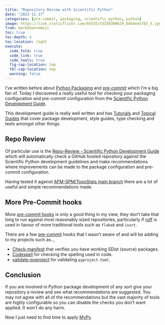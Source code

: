 ```yaml
---
title: "Repository Review with Scientific Python"
date: "2023-11-17"
categories: [pre-commit, packaging, scientific python, python]
image: https://live.staticflickr.com/65535/53258300629_64b0ee5703_k.jpg
from: markdown+emoji
toc: true
toc-depth: 4
toc-location: right
execute:
  code_fold: true
  code_link: true
  code_tools: true
  fig-cap-location: top
  tbl-cap-location: top
  warning: false
---
```


I've written before about [Python Packaging](https://ns-rse.github.io/#category=packaging) and
[pre-commit](https://ns-rse.github.io/#category=pre-commit) which I'm a big fan of. Today I discovered a really useful
tool for checking your packaging configuration and pre-commit configuration from the [Scientific Python
Development Guide](https://learn.scientific-python.org/development/).

This development guide is really well written and has
[Tutorials](https://learn.scientific-python.org/development/tutorials/) and [Topical
Guides](https://learn.scientific-python.org/development/guides/) that cover package development, style guides, type
checking and tests amongst other things.

## Repo Review

Of particular use is the [Repo-Review - Scientific Python Development
Guide](https://learn.scientific-python.org/development/guides/repo-review/) which will automatically check a GitHub
hosted repository against the Scientific Python development guidelines and make recommendations where improvements can
be made to the package configuration and pre-commit configuration.

Having tested it against [AFM-SPM/TopoStats main
branch](https://learn.scientific-python.org/development/guides/repo-review/?repo=AFM-SPM%2FTopoStats&branch=main) there
are a lot of useful and simple recommendations made.

## More Pre-Commit hooks

More [pre-commit hooks](https://pre-commit.com/hooks) is only a good thing in my view, they don't take that long to run
against most reasonably sized repositories, particularly if [ruff](https://astral.sh/ruff) is used in favour of more
traditional tools such as `flake8` and `isort`.

There are a few [pre-commit](https://ns-rse.github.io/#category=pre-commit) hooks that I wasn't aware of and will be
adding to my projects such as..,

+ [Check-manifest](https://pypi.org/project/check-manifest/) that verifies you have working SDist (source) packages.
+ [Codespell](https://github.com/codespell-project/codespell) for checking the spelling used in code.
+ [validate-pyproject](https://validate-pyproject.readthedocs.io/) for validating `pyproject.toml`.

## Conclusion

If you are involved in Python package development of any sort give your repository a review and see what recommendations
are suggested. You may not agree with all of the recommendations but the vast majority of tools are highly configurable
so you can disable the checks you don't want applied. It won't do any harm.

Now I just need to find time to apply [MyPy](https://mypy.readthedocs.io/en/stable/).
